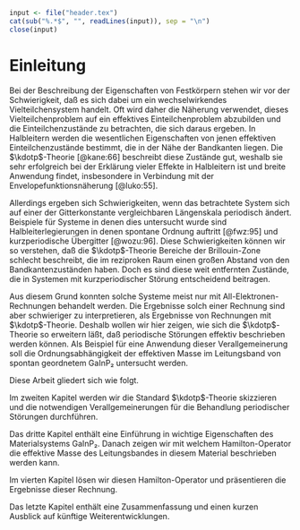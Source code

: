 ```r
input <- file("header.tex")
cat(sub("%.*$", "", readLines(input)), sep = "\n")
close(input)
```

# Einleitung

Bei der Beschreibung der Eigenschaften von Festkörpern stehen wir vor der Schwierigkeit, daß es sich dabei um ein wechselwirkendes Vielteilchensystem handelt. Oft wird daher die Näherung verwendet, dieses Vielteilchenproblem auf ein effektives Einteilchenproblem abzubilden und die Einteilchenzustände zu betrachten, die sich daraus ergeben. In Halbleitern werden die wesentlichen Eigenschaften von jenen effektiven Einteilchenzustände bestimmt, die in der Nähe der Bandkanten liegen. Die $\kdotp$-Theorie [@kane:66] beschreibt diese Zustände gut, weshalb sie sehr erfolgreich bei der Erklärung vieler Effekte in Halbleitern ist und breite Anwendung findet, insbesondere in Verbindung mit der Envelopefunktionsnäherung [@luko:55].

Allerdings ergeben sich Schwierigkeiten, wenn das betrachtete System sich auf einer der Gitterkonstante vergleichbaren Längenskala periodisch ändert. Beispiele für Systeme in denen dies untersucht wurde sind Halbleiterlegierungen in denen spontane Ordnung auftritt [@fwz:95] und kurzperiodische Übergitter [@wozu:96]. Diese Schwierigkeiten können wir so verstehen, daß die $\kdotp$-Theorie Bereiche der Brillouin-Zone schlecht beschreibt, die im reziproken Raum einen großen Abstand von den Bandkantenzuständen haben. Doch es sind diese weit entfernten Zustände, die in Systemen mit kurzperiodischer Störung entscheidend beitragen.

Aus diesem Grund konnten solche Systeme meist nur mit All-Elektronen-Rechnungen behandelt werden. Die Ergebnisse solch einer Rechnung sind aber schwieriger zu interpretieren, als Ergebnisse von Rechnungen mit $\kdotp$-Theorie. Deshalb wollen wir hier zeigen, wie sich die $\kdotp$-Theorie so erweitern läßt, daß periodische Störungen effektiv beschrieben werden können. Als Beispiel für eine Anwendung dieser Verallgemeinerung soll die Ordnungsabhängigkeit der effektiven Masse im Leitungsband von spontan geordnetem GaInP₂ untersucht werden.

Diese Arbeit gliedert sich wie folgt.

Im zweiten Kapitel werden wir die Standard $\kdotp$-Theorie skizzieren und die notwendigen Verallgemeinerungen für die Behandlung periodischer Störungen durchführen.

Das dritte Kapitel enthält eine Einführung in wichtige Eigenschaften des Materialsystems GaInP₂. Danach zeigen wir mit welchem Hamilton-Operator die effektive Masse des Leitungsbandes in diesem Material beschrieben werden kann.

Im vierten Kapitel lösen wir diesen Hamilton-Operator und präsentieren die Ergebnisse dieser Rechnung.

Das letzte Kapitel enthält eine Zusammenfassung und einen kurzen Ausblick auf künftige Weiterentwicklungen.
